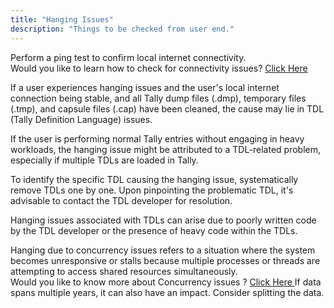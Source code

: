 ```yaml
---
title: "Hanging Issues"
description: "Things to be checked from user end."
---
```


<Accordion title="Internet Connectivity Test">
Perform a ping test to confirm local internet connectivity.<br />
   Would you like to learn how to check for connectivity issues? <a href="/faqs#what-exactly-is-a-ping-drop-and-how-can-one-determine-if-it-has-occurred">Click Here</a>
   </Accordion>
<Accordion title="Hanging Problem Caused by TDL Execution">

If a user experiences hanging issues and the user's local internet connection being stable, and all Tally dump files (.dmp), temporary files (.tmp), and capsule files (.cap) have been cleaned, the cause may lie in TDL (Tally Definition Language) issues.

If the user is performing normal Tally entries without engaging in heavy workloads, the hanging issue might be attributed to a TDL-related problem, especially if multiple TDLs are loaded in Tally.

To identify the specific TDL causing the hanging issue, systematically remove TDLs one by one. Upon pinpointing the problematic TDL, it's advisable to contact the TDL developer for resolution.

<Note>

Hanging issues associated with TDLs can arise due to poorly written code by the TDL developer or the presence of heavy code within the TDLs.
</Note>

</Accordion>



<Accordion title="Hanging Due to Concurrency Issues">
Hanging due to concurrency issues refers to a situation where the system becomes unresponsive or stalls because multiple processes or threads are attempting to access shared resources simultaneously.<br />
 Would you like to know more about Concurrency issues ? <a href="/faqs#what-constitutes-a-concurrency-issue"> Click Here </a>
</Accordion>

<Accordion title="Data Size">
If data spans multiple years, it can also have an impact. Consider splitting the data.
</Accordion>
